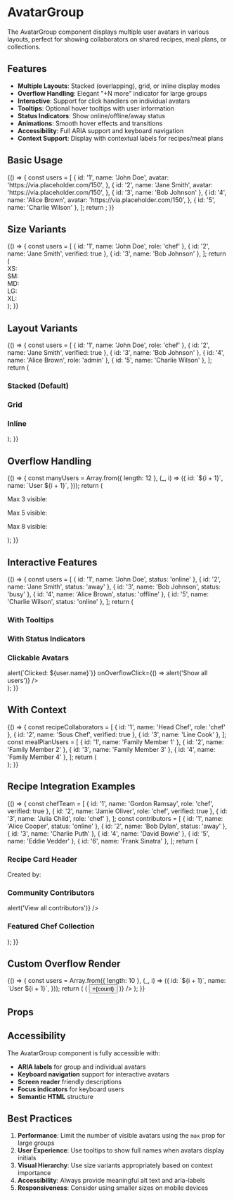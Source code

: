 
<Meta title="UI/AvatarGroup" component={AvatarGroup} />

# AvatarGroup

The AvatarGroup component displays multiple user avatars in various layouts, perfect for showing collaborators on shared recipes, meal plans, or collections.

## Features

- **Multiple Layouts**: Stacked (overlapping), grid, or inline display modes
- **Overflow Handling**: Elegant "+N more" indicator for large groups
- **Interactive**: Support for click handlers on individual avatars
- **Tooltips**: Optional hover tooltips with user information
- **Status Indicators**: Show online/offline/away status
- **Animations**: Smooth hover effects and transitions
- **Accessibility**: Full ARIA support and keyboard navigation
- **Context Support**: Display with contextual labels for recipes/meal plans

## Basic Usage

<Canvas>
  <Story name="Default">
    {() => {
      const users = [
        {
          id: '1',
          name: 'John Doe',
          avatar: 'https://via.placeholder.com/150',
        },
        {
          id: '2',
          name: 'Jane Smith',
          avatar: 'https://via.placeholder.com/150',
        },
        { id: '3', name: 'Bob Johnson' },
        {
          id: '4',
          name: 'Alice Brown',
          avatar: 'https://via.placeholder.com/150',
        },
        { id: '5', name: 'Charlie Wilson' },
      ];
      return <AvatarGroup users={users} />;
    }}
  </Story>
</Canvas>

## Size Variants

<Canvas>
  <Story name="Sizes">
    {() => {
      const users = [
        { id: '1', name: 'John Doe', role: 'chef' },
        { id: '2', name: 'Jane Smith', verified: true },
        { id: '3', name: 'Bob Johnson' },
      ];
      return (
        <div className="space-y-4">
          <div className="flex items-center gap-4">
            <span className="w-20 text-sm">XS:</span>
            <AvatarGroup users={users} size="xs" />
          </div>
          <div className="flex items-center gap-4">
            <span className="w-20 text-sm">SM:</span>
            <AvatarGroup users={users} size="sm" />
          </div>
          <div className="flex items-center gap-4">
            <span className="w-20 text-sm">MD:</span>
            <AvatarGroup users={users} size="md" />
          </div>
          <div className="flex items-center gap-4">
            <span className="w-20 text-sm">LG:</span>
            <AvatarGroup users={users} size="lg" />
          </div>
          <div className="flex items-center gap-4">
            <span className="w-20 text-sm">XL:</span>
            <AvatarGroup users={users} size="xl" />
          </div>
        </div>
      );
    }}
  </Story>
</Canvas>

## Layout Variants

<Canvas>
  <Story name="Layouts">
    {() => {
      const users = [
        { id: '1', name: 'John Doe', role: 'chef' },
        { id: '2', name: 'Jane Smith', verified: true },
        { id: '3', name: 'Bob Johnson' },
        { id: '4', name: 'Alice Brown', role: 'admin' },
        { id: '5', name: 'Charlie Wilson' },
      ];
      return (
        <div className="space-y-6">
          <div>
            <h3 className="mb-2 font-medium">Stacked (Default)</h3>
            <AvatarGroup users={users} layout="stacked" />
          </div>
          <div>
            <h3 className="mb-2 font-medium">Grid</h3>
            <AvatarGroup users={users} layout="grid" />
          </div>
          <div>
            <h3 className="mb-2 font-medium">Inline</h3>
            <AvatarGroup users={users} layout="inline" />
          </div>
        </div>
      );
    }}
  </Story>
</Canvas>

## Overflow Handling

<Canvas>
  <Story name="Overflow">
    {() => {
      const manyUsers = Array.from({ length: 12 }, (_, i) => ({
        id: `${i + 1}`,
        name: `User ${i + 1}`,
      }));
      return (
        <div className="space-y-4">
          <div>
            <p className="mb-2 text-sm text-gray-600">Max 3 visible:</p>
            <AvatarGroup users={manyUsers} max={3} />
          </div>
          <div>
            <p className="mb-2 text-sm text-gray-600">Max 5 visible:</p>
            <AvatarGroup users={manyUsers} max={5} />
          </div>
          <div>
            <p className="mb-2 text-sm text-gray-600">Max 8 visible:</p>
            <AvatarGroup users={manyUsers} max={8} />
          </div>
        </div>
      );
    }}
  </Story>
</Canvas>

## Interactive Features

<Canvas>
  <Story name="Interactive">
    {() => {
      const users = [
        { id: '1', name: 'John Doe', status: 'online' },
        { id: '2', name: 'Jane Smith', status: 'away' },
        { id: '3', name: 'Bob Johnson', status: 'busy' },
        { id: '4', name: 'Alice Brown', status: 'offline' },
        { id: '5', name: 'Charlie Wilson', status: 'online' },
      ];
      return (
        <div className="space-y-6">
          <div>
            <h3 className="mb-2 font-medium">With Tooltips</h3>
            <AvatarGroup users={users} showTooltip animated />
          </div>
          <div>
            <h3 className="mb-2 font-medium">With Status Indicators</h3>
            <AvatarGroup users={users} showStatus animated />
          </div>
          <div>
            <h3 className="mb-2 font-medium">Clickable Avatars</h3>
            <AvatarGroup
              users={users}
              animated
              onUserClick={user => alert(`Clicked: ${user.name}`)}
              onOverflowClick={() => alert('Show all users')}
            />
          </div>
        </div>
      );
    }}
  </Story>
</Canvas>

## With Context

<Canvas>
  <Story name="WithContext">
    {() => {
      const recipeCollaborators = [
        { id: '1', name: 'Head Chef', role: 'chef' },
        { id: '2', name: 'Sous Chef', verified: true },
        { id: '3', name: 'Line Cook' },
      ];
      const mealPlanUsers = [
        { id: '1', name: 'Family Member 1' },
        { id: '2', name: 'Family Member 2' },
        { id: '3', name: 'Family Member 3' },
        { id: '4', name: 'Family Member 4' },
      ];
      return (
        <div className="space-y-4">
          <AvatarGroupWithContext
            users={recipeCollaborators}
            context={{
              type: 'recipe',
              title: "Grandma's Secret Recipe",
              isPublic: false,
            }}
          />
          <AvatarGroupWithContext
            users={mealPlanUsers}
            context={{
              type: 'meal-plan',
              title: 'Weekly Family Meals',
              isPublic: true,
            }}
            max={3}
          />
        </div>
      );
    }}
  </Story>
</Canvas>

## Recipe Integration Examples

<Canvas>
  <Story name="RecipeExamples">
    {() => {
      const chefTeam = [
        { id: '1', name: 'Gordon Ramsay', role: 'chef', verified: true },
        { id: '2', name: 'Jamie Oliver', role: 'chef', verified: true },
        { id: '3', name: 'Julia Child', role: 'chef' },
      ];
      const contributors = [
        { id: '1', name: 'Alice Cooper', status: 'online' },
        { id: '2', name: 'Bob Dylan', status: 'away' },
        { id: '3', name: 'Charlie Puth' },
        { id: '4', name: 'David Bowie' },
        { id: '5', name: 'Eddie Vedder' },
        { id: '6', name: 'Frank Sinatra' },
      ];
      return (
        <div className="space-y-6">
          <div className="rounded-lg border p-4">
            <h3 className="mb-3 font-semibold">Recipe Card Header</h3>
            <div className="flex items-center justify-between">
              <span className="text-sm text-gray-600">Created by:</span>
              <AvatarGroup users={chefTeam} size="sm" showTooltip animated />
            </div>
          </div>
          <div className="rounded-lg border p-4">
            <h3 className="mb-3 font-semibold">Community Contributors</h3>
            <AvatarGroup
              users={contributors}
              max={4}
              showStatus
              animated
              onOverflowClick={() => alert('View all contributors')}
            />
          </div>
          <div className="rounded-lg border bg-orange-50 p-4">
            <h3 className="mb-3 font-semibold">Featured Chef Collection</h3>
            <AvatarGroup
              users={chefTeam}
              size="lg"
              layout="inline"
              showTooltip
              animated
            />
          </div>
        </div>
      );
    }}
  </Story>
</Canvas>

## Custom Overflow Render

<Canvas>
  <Story name="CustomOverflow">
    {() => {
      const users = Array.from({ length: 10 }, (_, i) => ({
        id: `${i + 1}`,
        name: `User ${i + 1}`,
      }));
      return (
        <AvatarGroup
          users={users}
          max={3}
          renderOverflow={count => (
            <button className="flex h-10 w-10 items-center justify-center rounded-full bg-blue-500 text-sm font-medium text-white hover:bg-blue-600">
              +{count}
            </button>
          )}
        />
      );
    }}
  </Story>
</Canvas>

## Props

<ArgsTable of={AvatarGroup} />

## Accessibility

The AvatarGroup component is fully accessible with:

- **ARIA labels** for group and individual avatars
- **Keyboard navigation** support for interactive avatars
- **Screen reader** friendly descriptions
- **Focus indicators** for keyboard users
- **Semantic HTML** structure

## Best Practices

1. **Performance**: Limit the number of visible avatars using the `max` prop for large groups
2. **User Experience**: Use tooltips to show full names when avatars display initials
3. **Visual Hierarchy**: Use size variants appropriately based on context importance
4. **Accessibility**: Always provide meaningful alt text and aria-labels
5. **Responsiveness**: Consider using smaller sizes on mobile devices
